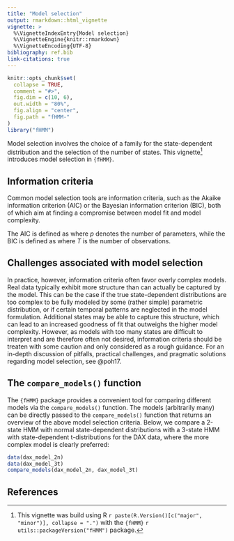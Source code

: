 ---
title: "Model selection"
output: rmarkdown::html_vignette
vignette: >
  %\VignetteIndexEntry{Model selection}
  %\VignetteEngine{knitr::rmarkdown}
  %\VignetteEncoding{UTF-8}
bibliography: ref.bib
link-citations: true
---

```{r, include = FALSE}
knitr::opts_chunk$set(
  collapse = TRUE,
  comment = "#>",
  fig.dim = c(10, 6),
  out.width = "80%",
  fig.align = "center",
  fig.path = "fHMM-"
)
library("fHMM")
```

Model selection involves the choice of a family for the state-dependent distribution and the selection of the number of states. This vignette^[This vignette was build using R `r paste(R.Version()[c("major", "minor")], collapse = ".")` with the `{fHMM}` `r utils::packageVersion("fHMM")` package.] introduces model selection in `{fHMM}`.

## Information criteria

Common model selection tools are information criteria, such as the Akaike information criterion (AIC) or the Bayesian information criterion (BIC), both of which aim at finding a compromise between model fit and model complexity.

The AIC is defined as
\begin{align*}
\text{AIC} = - 2 \log (\mathcal{L}^\text{(H)HMM}(\theta,(\theta^{*(i)})_i\mid (X_t)_t,((X^*_{t,t^*})_{t^*})_t)) + 2 p,
\end{align*}
where $p$ denotes the number of parameters, while the BIC is defined as
\begin{align*}
\text{BIC} = - 2 \log (\mathcal{L}^\text{(H)HMM}(\theta,(\theta^{*(i)})_i\mid (X_t)_t,((X^*_{t,t^*})_{t^*})_t)) + \log(T) p,
\end{align*}
where $T$ is the number of observations.

## Challenges associated with model selection

In practice, however, information criteria often favor overly complex models. Real data typically exhibit more structure than can actually be captured by the model. This can be the case if the true state-dependent distributions are too complex to be fully modeled by some (rather simple) parametric distribution, or if certain temporal patterns are neglected in the model formulation. Additional states may be able to capture this structure, which can lead to an increased goodness of fit that outweighs the higher model complexity. However, as models with too many states are difficult to interpret and are therefore often not desired, information criteria should be treaten with some caution and only considered as a rough guidance. For an in-depth discussion of pitfalls, practical challenges, and pragmatic solutions regarding model selection, see @poh17.

## The `compare_models()` function

The `{fHMM}` package provides a convenient tool for comparing different models via the `compare_models()` function. The models (arbitrarily many) can be directly passed to the `compare_models()` function that returns an overview of the above model selection criteria. Below, we compare a 2-state HMM with normal state-dependent distributions with a 3-state HMM with state-dependent t-distributions for the DAX data, where the more complex model is clearly preferred:

```{r compare}
data(dax_model_2n)
data(dax_model_3t)
compare_models(dax_model_2n, dax_model_3t)
```

## References
